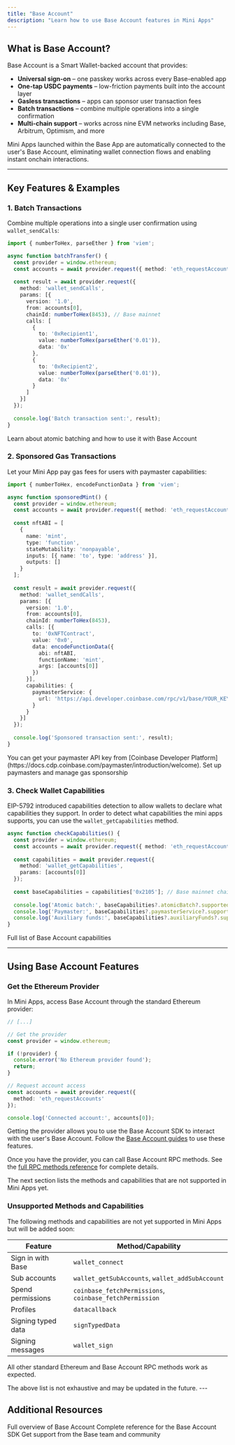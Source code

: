 ```yaml
---
title: "Base Account"
description: "Learn how to use Base Account features in Mini Apps"
---
```


## What is Base Account?

Base Account is a Smart Wallet-backed account that provides:

- **Universal sign-on** – one passkey works across every Base-enabled app
- **One-tap USDC payments** – low-friction payments built into the account layer
- **Gasless transactions** – apps can sponsor user transaction fees
- **Batch transactions** – combine multiple operations into a single confirmation
- **Multi-chain support** – works across nine EVM networks including Base, Arbitrum, Optimism, and more

<Note>
Mini Apps launched within the Base App are automatically connected to the user's Base Account, eliminating wallet connection flows and enabling instant onchain interactions.
</Note>

---

## Key Features & Examples

### 1. Batch Transactions

Combine multiple operations into a single user confirmation using `wallet_sendCalls`:

```typescript components/batchTransfer.tsx
import { numberToHex, parseEther } from 'viem';

async function batchTransfer() {
  const provider = window.ethereum;
  const accounts = await provider.request({ method: 'eth_requestAccounts' });
  
  const result = await provider.request({
    method: 'wallet_sendCalls',
    params: [{
      version: '1.0',
      from: accounts[0],
      chainId: numberToHex(8453), // Base mainnet
      calls: [
        {
          to: '0xRecipient1',
          value: numberToHex(parseEther('0.01')),
          data: '0x'
        },
        {
          to: '0xRecipient2',
          value: numberToHex(parseEther('0.01')),
          data: '0x'
        }
      ]
    }]
  });
  
  console.log('Batch transaction sent:', result);
}
```

<Card title="Batch Transactions Full Guide" icon="layer-group" href="/base-account/improve-ux/batch-transactions">
  Learn about atomic batching and how to use it with Base Account
</Card>

### 2. Sponsored Gas Transactions

Let your Mini App pay gas fees for users with paymaster capabilities:

```typescript components/sponsoredMint.tsx
import { numberToHex, encodeFunctionData } from 'viem';

async function sponsoredMint() {
  const provider = window.ethereum;
  const accounts = await provider.request({ method: 'eth_requestAccounts' });
  
  const nftABI = [
    {
      name: 'mint',
      type: 'function',
      stateMutability: 'nonpayable',
      inputs: [{ name: 'to', type: 'address' }],
      outputs: []
    }
  ];
  
  const result = await provider.request({
    method: 'wallet_sendCalls',
    params: [{
      version: '1.0',
      from: accounts[0],
      chainId: numberToHex(8453),
      calls: [{
        to: '0xNFTContract',
        value: '0x0',
        data: encodeFunctionData({
          abi: nftABI,
          functionName: 'mint',
          args: [accounts[0]]
        })
      }],
      capabilities: {
        paymasterService: {
          url: 'https://api.developer.coinbase.com/rpc/v1/base/YOUR_KEY'
        }
      }
    }]
  });
  
  console.log('Sponsored transaction sent:', result);
}
```
<Tip>
You can get your paymaster API key from [Coinbase Developer Platform](https://docs.cdp.coinbase.com/paymaster/introduction/welcome).
</Tip>

<Card title="Sponsor Gas Full Guide" icon="gas-pump" href="/base-account/improve-ux/sponsor-gas/paymasters">
  Set up paymasters and manage gas sponsorship
</Card>

### 3. Check Wallet Capabilities

EIP-5792 introduced capabilities detection to allow wallets to declare what capabilities they support.
In order to detect what capabilities the mini apps supports, you can use the `wallet_getCapabilities` method.

```typescript components/checkCapabilities.tsx
async function checkCapabilities() {
  const provider = window.ethereum;
  const accounts = await provider.request({ method: 'eth_requestAccounts' });
  
  const capabilities = await provider.request({
    method: 'wallet_getCapabilities',
    params: [accounts[0]]
  });
  
  const baseCapabilities = capabilities['0x2105']; // Base mainnet chain ID
  
  console.log('Atomic batch:', baseCapabilities?.atomicBatch?.supported);
  console.log('Paymaster:', baseCapabilities?.paymasterService?.supported);
  console.log('Auxiliary funds:', baseCapabilities?.auxiliaryFunds?.supported);
}
```

<Card title="Capabilities Reference" icon="list-check" href="/base-account/reference/core/capabilities/overview">
  Full list of Base Account capabilities
</Card>

---

## Using Base Account Features

### Get the Ethereum Provider

In Mini Apps, access Base Account through the standard Ethereum provider:

```typescript app.tsx highlight={4-4}
// [...]

// Get the provider
const provider = window.ethereum;

if (!provider) {
  console.error('No Ethereum provider found');
  return;
}

// Request account access
const accounts = await provider.request({ 
  method: 'eth_requestAccounts' 
});

console.log('Connected account:', accounts[0]);
```

Getting the provider allows you to use the Base Account SDK to interact with the user's Base Account.
Follow the [Base Account guides](/base-account/overview/what-is-base-account) to use these features.

Once you have the provider, you can call Base Account RPC methods. See the [full RPC methods reference](/base-account/reference/core/provider-rpc-methods/request-overview) for complete details.

The next section lists the methods and capabilities that are not supported in Mini Apps yet.

### Unsupported Methods and Capabilities

The following methods and capabilities are not yet supported in Mini Apps but will be added soon:

| Feature | Method/Capability |
|---------|------------------|
| Sign in with Base | `wallet_connect` |
| Sub accounts | `wallet_getSubAccounts`, `wallet_addSubAccount` |
| Spend permissions | `coinbase_fetchPermissions`, `coinbase_fetchPermission` |
| Profiles | `datacallback` |
| Signing typed data | `signTypedData` |
| Signing messages | `wallet_sign` |

All other standard Ethereum and Base Account RPC methods work as expected.

<Warning>
The above list is not exhaustive and may be updated in the future.
</Warning>
---

## Additional Resources

<CardGroup cols={3}>
  <Card title="What is Base Account?" icon="repeat" href="/base-account/overview/what-is-base-account">
    Full overview of Base Account
  </Card>
  
  <Card title="Base Account Reference" icon="wallet" href="/base-account/reference/core/createBaseAccount">
    Complete reference for the Base Account SDK
  </Card>
  
  <Card title="Get Support" icon="signature" href="https://discord.com/invite/buildonbase">
    Get support from the Base team and community
  </Card>
</CardGroup>
